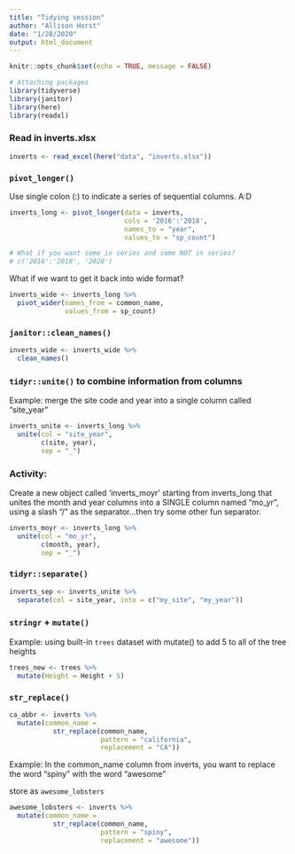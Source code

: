 ```yaml
---
title: "Tidying session"
author: "Allison Horst"
date: "1/28/2020"
output: html_document
---
```


```r
knitr::opts_chunk$set(echo = TRUE, message = FALSE)

# Attaching packages
library(tidyverse)
library(janitor)
library(here)
library(readxl)
```

### Read in inverts.xlsx

```r
inverts <- read_excel(here("data", "inverts.xlsx"))
```

### `pivot_longer()`

Use single colon (:) to indicate a series of sequential columns. A:D
```r
inverts_long <- pivot_longer(data = inverts,
                             cols = '2016':'2018',
                             names_to = "year",
                             values_to = "sp_count")

# What if you want some in series and some NOT in series?
# c('2016':'2018', '2020')
```

What if we want to get it back into wide format?
```r
inverts_wide <- inverts_long %>% 
  pivot_wider(names_from = common_name,
              values_from = sp_count)
```

### `janitor::clean_names()`

```r
inverts_wide <- inverts_wide %>% 
  clean_names()
```

### `tidyr::unite()` to combine information from columns

Example: merge the site code and year into a single column called "site_year" 
```r
inverts_unite <- inverts_long %>% 
  unite(col = "site_year",
        c(site, year),
        sep = "_")
```

### Activity: 

Create a new object called 'inverts_moyr' starting from inverts_long that unites the month and year columns into a SINGLE column named "mo_yr", using a slash "/" as the separator...then try some other fun separator.

```r
inverts_moyr <- inverts_long %>% 
  unite(col = "mo_yr",
        c(month, year),
        sep = "_")
```

### `tidyr::separate()`

```r
inverts_sep <- inverts_unite %>% 
  separate(col = site_year, into = c("my_site", "my_year"))
```

### `stringr` + `mutate()`

Example: using built-in `trees` dataset with mutate() to add 5 to all of the tree heights

```r
trees_new <- trees %>% 
  mutate(Height = Height + 5)
```

### `str_replace()` 

```r
ca_abbr <- inverts %>% 
  mutate(common_name = 
           str_replace(common_name,
                       pattern = "california",
                       replacement = "CA"))
```

Example: In the common_name column from inverts, you want to replace the word "spiny" with the word "awesome" 

store as `awesome_lobsters`

```r
awesome_lobsters <- inverts %>% 
  mutate(common_name = 
           str_replace(common_name,
                       pattern = "spiny",
                       replacement = "awesome"))
```


